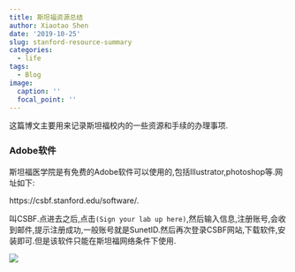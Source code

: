 ```yaml
---
title: 斯坦福资源总结
author: Xiaotao Shen
date: '2019-10-25'
slug: stanford-resource-summary
categories:
  - life
tags:
  - Blog
image:
  caption: ''
  focal_point: ''
---
```


这篇博文主要用来记录斯坦福校内的一些资源和手续的办理事项.

### Adobe软件

斯坦福医学院是有免费的Adobe软件可以使用的,包括Illustrator,photoshop等.网址如下:

https://csbf.stanford.edu/software/.

叫CSBF.点进去之后,点击`(Sign your lab up here)`,然后输入信息,注册账号,会收到邮件,提示注册成功,一般账号就是SunetID.然后再次登录CSBF网站,下载软件,安装即可.但是该软件只能在斯坦福网络条件下使用.

![](2019-10-25-stanford-resource-summary/csbf.png)
